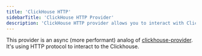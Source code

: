 ```yaml
---
title: 'ClickHouse HTTP'
sidebarTitle: 'ClickHouse HTTP Provider'
description: 'ClickHouse HTTP provider allows you to interact with ClickHouse database.'
---
```


This provider is an async (more performant) analog of [clickhouse-provider](clickhouse-provider.mdx). It's using HTTP protocol to interact to the Clickhouse.